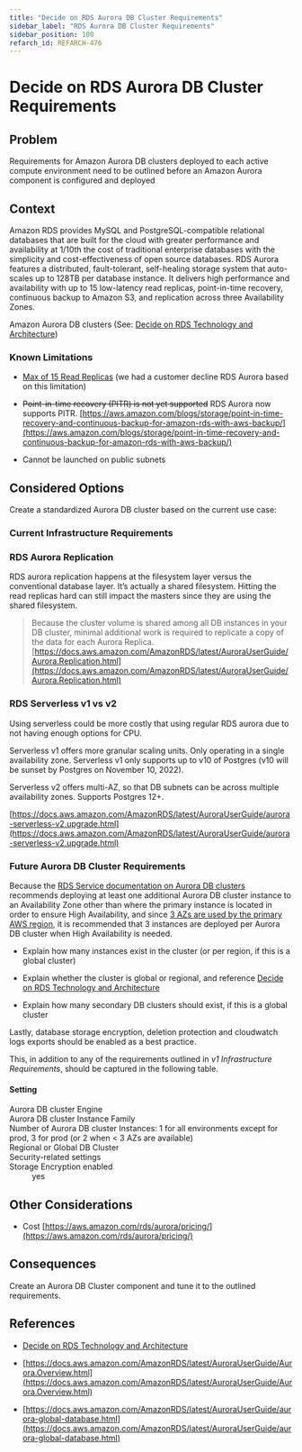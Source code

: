 ```yaml
---
title: "Decide on RDS Aurora DB Cluster Requirements"
sidebar_label: "RDS Aurora DB Cluster Requirements"
sidebar_position: 100
refarch_id: REFARCH-476
---
```


# Decide on RDS Aurora DB Cluster Requirements

## Problem
Requirements for Amazon Aurora DB clusters deployed to each active compute environment need to be outlined before an
Amazon Aurora component is configured and deployed

## Context

Amazon RDS provides MySQL and PostgreSQL-compatible relational databases that are built for the cloud with greater performance and availability at 1/10th the cost of traditional enterprise databases with the simplicity and cost-effectiveness of open source databases. RDS Aurora features a distributed, fault-tolerant, self-healing storage system that auto-scales up to 128TB per database instance. It delivers high performance and availability with up to 15 low-latency read replicas, point-in-time recovery, continuous backup to Amazon S3, and replication across three Availability Zones.

 Amazon Aurora DB clusters  (See: [Decide on RDS Technology and Architecture](/layers/data/design-decisions/decide-on-rds-technology-and-architecture))

### Known Limitations

- [Max of 15 Read Replicas](https://docs.aws.amazon.com/AmazonRDS/latest/AuroraUserGuide/Aurora.Replication.html#:~:text=An%20Aurora%20DB%20cluster%20can%20contain%20up%20to%2015%20Aurora%20Replicas.%20The%20Aurora%20Replicas%20can%20be%20distributed%20across%20the%20Availability%20Zones%20that%20a%20DB%20cluster%20spans%20within%20an%20AWS%20Region.) (we had a customer decline RDS Aurora based on this limitation)

- ~~Point-in-time recovery (PITR) is not yet supported~~  RDS Aurora now supports PITR. [https://aws.amazon.com/blogs/storage/point-in-time-recovery-and-continuous-backup-for-amazon-rds-with-aws-backup/](https://aws.amazon.com/blogs/storage/point-in-time-recovery-and-continuous-backup-for-amazon-rds-with-aws-backup/)

- Cannot be launched on public subnets

## Considered Options

Create a standardized Aurora DB cluster based on the current use case:

### Current Infrastructure Requirements

### RDS Aurora Replication

RDS aurora replication happens at the filesystem layer versus the conventional database layer. It’s actually a shared filesystem. Hitting the read replicas hard can still impact the masters since they are using the shared filesystem.

> Because the cluster volume is shared among all DB instances in your DB cluster, minimal additional work is required to replicate a copy of the data for each Aurora Replica.
[https://docs.aws.amazon.com/AmazonRDS/latest/AuroraUserGuide/Aurora.Replication.html](https://docs.aws.amazon.com/AmazonRDS/latest/AuroraUserGuide/Aurora.Replication.html)

### RDS Serverless v1 vs v2

Using serverless could be more costly that using regular RDS aurora due to not having enough options for CPU.

Serverless v1 offers more granular scaling units. Only operating in a single availability zone. Serverless v1 only supports up to v10 of Postgres (v10 will be sunset by Postgres on November 10, 2022).

Serverless v2 offers multi-AZ, so that DB subnets can be across multiple availability zones. Supports Postgres 12+.

[https://docs.aws.amazon.com/AmazonRDS/latest/AuroraUserGuide/aurora-serverless-v2.upgrade.html](https://docs.aws.amazon.com/AmazonRDS/latest/AuroraUserGuide/aurora-serverless-v2.upgrade.html)

### Future Aurora DB Cluster Requirements

Because the [RDS Service documentation on Aurora DB clusters](https://docs.aws.amazon.com/AmazonRDS/latest/AuroraUserGuide/Aurora.Overview.html) recommends deploying at least one additional Aurora DB cluster instance to an Availability Zone other than where the primary instance is located in order to ensure High Availability, and since [3 AZs are used by the primary AWS region](/layers/network/design-decisions/decide-on-primary-aws-region), it is recommended that 3 instances are deployed per Aurora DB cluster when High Availability is needed.

- Explain how many instances exist in the cluster (or per region, if this is a global cluster)

- Explain whether the cluster is global or regional, and reference [Decide on RDS Technology and Architecture](/layers/data/design-decisions/decide-on-rds-technology-and-architecture)

- Explain how many secondary DB clusters should exist, if this is a global cluster

Lastly, database storage encryption, deletion protection and cloudwatch logs exports should be enabled as a best practice.

This, in addition to any of the requirements outlined in _v1 Infrastructure Requirements_, should be captured in the following table.

#### **Setting**

<dl>
<dt>Aurora DB cluster Engine</dt>
<dd></dd>
<dt>Aurora DB cluster Instance Family</dt>
<dd></dd>
<dt>Number of Aurora DB cluster Instances: 1 for all environments except for prod, 3 for prod (or 2 when &lt; 3 AZs are available)</dt>
<dd></dd>
<dt>Regional or Global DB Cluster</dt>
<dd></dd>
<dt>Security-related settings</dt>
<dd></dd>
<dt>Storage Encryption enabled</dt>
<dd>yes</dd>
</dl>

## Other Considerations

- Cost [https://aws.amazon.com/rds/aurora/pricing/](https://aws.amazon.com/rds/aurora/pricing/)

## Consequences

Create an Aurora DB Cluster component and tune it to the outlined requirements.

## References

- [Decide on RDS Technology and Architecture](/layers/data/design-decisions/decide-on-rds-technology-and-architecture)

- [https://docs.aws.amazon.com/AmazonRDS/latest/AuroraUserGuide/Aurora.Overview.html](https://docs.aws.amazon.com/AmazonRDS/latest/AuroraUserGuide/Aurora.Overview.html)

- [https://docs.aws.amazon.com/AmazonRDS/latest/AuroraUserGuide/aurora-global-database.html](https://docs.aws.amazon.com/AmazonRDS/latest/AuroraUserGuide/aurora-global-database.html)


